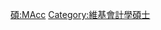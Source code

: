 {{Userbox
  |border-c = #88FF88
  |border-s = 1
  |id-c     = #88FF88
  |id-s     = 12
  |id-fc    = #000000
  |info-c   = #EEFFEE
  |info-s   = 10
  |info-fc  = #000000
  |id       = M.Acc.
  |info     = 這個用戶擁有[[:Category:維基會計學碩士|會計學碩士]]學位。
}}
<includeonly> [[Category:維基會計學碩士|{{PAGENAME}}]] </includeonly>
<noinclude> [[Category:學位用戶框模板|碩:MAcc]][[Category:維基會計學碩士]] 
</noinclude>